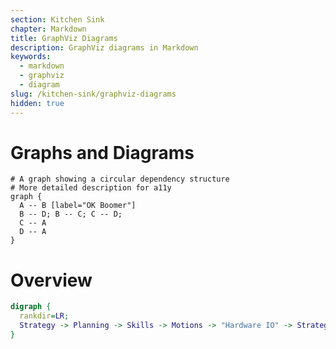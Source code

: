 ```yaml
---
section: Kitchen Sink
chapter: Markdown
title: GraphViz Diagrams
description: GraphViz diagrams in Markdown
keywords:
  - markdown
  - graphviz
  - diagram
slug: /kitchen-sink/graphviz-diagrams
hidden: true
---
```


# Graphs and Diagrams

```circo
# A graph showing a circular dependency structure
# More detailed description for a11y
graph {
  A -- B [label="OK Boomer"]
  B -- D; B -- C; C -- D;
  C -- A
  D -- A
}
```

# Overview

```dot
digraph {
  rankdir=LR;
  Strategy -> Planning -> Skills -> Motions -> "Hardware IO" -> Strategy
}
```
